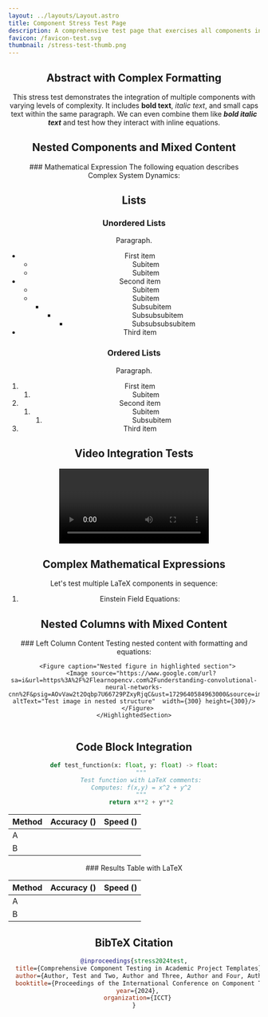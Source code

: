 ```yaml
---
layout: ../layouts/Layout.astro
title: Component Stress Test Page
description: A comprehensive test page that exercises all components in various combinations
favicon: /favicon-test.svg
thumbnail: /stress-test-thumb.png
---
```



<Header
  title={frontmatter.title}
  authors={[
    {
      name: "Test Author One",
      url: "https://example.com",
      institution: "University of Testing",
      notes: ["*", "‡", "§"],
    },
    {
      name: "Test Author Two",
      institution: "Institute of Verification",
      notes: ["†", "‡"],
    },
    {
      name: "Test Author Three",
      url: "https://example.org",
      institution: "Validation College",
      notes: ["§"],
    },
    {
      name: "Test Author Four",
      institution: "Quality Assurance University",
      notes: ["*", "†"],
    },
  ]}
  conference="International Conference on Component Testing 2024"
  notes={[
    {
      symbol: "*",
      text: "Equal contribution",
    },
    {
      symbol: "†",
      text: "Work done while at Previous Institution",
    },
    {
      symbol: "‡",
      text: "Corresponding author",
    },
    {
      symbol: "§",
      text: "Project lead",
    },
  ]}
  links={[
    {
      name: "Paper",
      url: "https://example.com/paper.pdf",
      icon: "fa-solid:file-pdf",
    },
    {
      name: "Code",
      url: "https://github.com/example/repo",
      icon: "mdi:github",
    },
    {
      name: "arXiv",
      url: "https://arxiv.org/abs/1234.5678",
      icon: "academicons:arxiv",
    },
    {
      name: "Demo",
      url: "https://example.com/demo",
      icon: "fa-solid:play",
    },
    {
      name: "Blog",
      url: "https://example.com/blog",
      icon: "fa-solid:blog",
    },
  ]}
/>

<HighlightedSection>

## Abstract with Complex Formatting

This stress test demonstrates the integration of multiple components with varying levels of complexity. It includes **bold text**, _italic text_, and <SmallCaps>small caps text</SmallCaps> within the same paragraph. We can even combine them like **_bold italic text_** and test how they interact with <LaTeX inline formula="f(x) = \sum_{i=0}^n \frac{x^i}{i!}" /> inline equations.

</HighlightedSection>

## Nested Components and Mixed Content

<TwoColumns>
  <Figure slot="left" caption="A figure with nested LaTeX and small caps">
    <HighlightedSection>
      ### Mathematical Expression
      The following equation describes <SmallCaps>Complex System Dynamics</SmallCaps>:
      <LaTeX formula="\frac{\partial^2 u}{\partial t^2} = c^2 \nabla^2 u + f(x,t)" />
    </HighlightedSection>
  </Figure>
  <Figure slot="right" caption="Multi-component visualization">
    <Splat client:idle />
  </Figure>
</TwoColumns>

## Lists

### Unordered Lists

Paragraph.

- First item
  - Subitem
  - Subitem
- Second item
  - Subitem
  - Subitem
    - Subsubitem
      - Subsubsubitem
        - Subsubsubsubitem
- Third item

### Ordered Lists

Paragraph.

1. First item
   1. Subitem
2. Second item
   1. Subitem
      1. Subsubitem
3. Third item

## Video Integration Tests

<TwoColumns>
  <Figure slot="left" caption="External video source">
    <Video source={outside} />
  </Figure>
  <Figure slot="right" caption="YouTube embedding test">
    <YouTubeVideo videoId="dQw4w9WgXcQ" />
  </Figure>
</TwoColumns>

## Complex Mathematical Expressions

<HighlightedSection>

Let's test multiple LaTeX components in sequence:

1. Einstein Field Equations:

<LaTeX formula="R_{\mu\nu} - \frac{1}{2}Rg_{\mu\nu} + \Lambda g_{\mu\nu} = \frac{8\pi G}{c^4}T_{\mu\nu}" />

</HighlightedSection>

## Nested Columns with Mixed Content

<LaTeX formula="R_{\mu\nu} - \frac{1}{2}Rg_{\mu\nu} + \Lambda g_{\mu\nu} = \frac{8\pi G}{c^4}T_{\mu\nu}" />

<TwoColumns>
  <div slot="left">
    <HighlightedSection>
      ### Left Column Content
      Testing nested content with <SmallCaps>formatting</SmallCaps> and equations:
      <LaTeX inline formula="E = mc^2" />
      
      <Figure caption="Nested figure in highlighted section">
        <Image source="https://www.google.com/url?sa=i&url=https%3A%2F%2Flearnopencv.com%2Funderstanding-convolutional-neural-networks-cnn%2F&psig=AOvVaw2t2Oqbp7U66729PZxyRjqC&ust=1729640584963000&source=images&cd=vfe&opi=89978449&ved=0CBQQjRxqFwoTCKjsrbfToIkDFQAAAAAdAAAAABAE" altText="Test image in nested structure"  width={300} height={300}/>
      </Figure>
    </HighlightedSection>
  </div>
  
  <TwoColumns slot="right">
    <Figure slot="left" caption="Sub-column 1">
      <Image source="https://www.google.com/url?sa=i&url=https%3A%2F%2Flearnopencv.com%2Funderstanding-convolutional-neural-networks-cnn%2F&psig=AOvVaw2t2Oqbp7U66729PZxyRjqC&ust=1729640584963000&source=images&cd=vfe&opi=89978449&ved=0CBQQjRxqFwoTCKjsrbfToIkDFQAAAAAdAAAAABAE" altText="Test image in nested column" width={300} height={300} />
    </Figure>
    <Figure slot="right" caption="Sub-column 2">
      <LaTeX formula="\oint_{\partial \Sigma} \omega = \int_{\Sigma} d\omega" />
    </Figure>
  </TwoColumns>
</TwoColumns>

## Code Block Integration

```python
def test_function(x: float, y: float) -> float:
    """
    Test function with LaTeX comments:
    Computes: f(x,y) = x^2 + y^2
    """
    return x**2 + y**2
```

| Method | Accuracy (<LaTeX inline formula="\alpha" />) | Speed (<LaTeX inline formula="\beta" />) |
|--------|-------------------------------------------|----------------------------------------|
| A | <LaTeX inline formula="0.956 \pm 0.012" /> | <LaTeX inline formula="1.23 \times 10^{-3}" /> |
| B | <LaTeX inline formula="0.978 \pm 0.008" /> | <LaTeX inline formula="2.45 \times 10^{-3}" /> |

<HighlightedSection>
### Results Table with LaTeX

| Method | Accuracy (<LaTeX inline formula="\alpha" />) | Speed (<LaTeX inline formula="\beta" />) |
|--------|-------------------------------------------|----------------------------------------|
| A | <LaTeX inline formula="0.956 \pm 0.012" /> | <LaTeX inline formula="1.23 \times 10^{-3}" /> |
| B | <LaTeX inline formula="0.978 \pm 0.008" /> | <LaTeX inline formula="2.45 \times 10^{-3}" /> |
</HighlightedSection>

## BibTeX Citation

```bibtex
@inproceedings{stress2024test,
  title={Comprehensive Component Testing in Academic Project Templates},
  author={Author, Test and Two, Author and Three, Author and Four, Author},
  booktitle={Proceedings of the International Conference on Component Testing},
  year={2024},
  organization={ICCT}
}
```